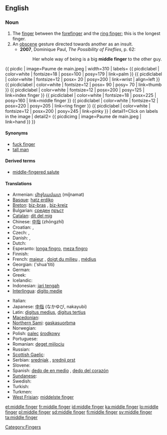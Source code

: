 ==English==
{{wikipedia}}

===Noun===
{{en-noun}}

# The [[finger]] between the [[forefinger]] and the [[ring finger]]; this is the longest finger.
# An [[obscene]] gesture directed towards another as an insult.
#* '''2007''', Dominique Paul, ''The Possibility of Fireflies‎'', p. 62:
#*: Her whole way of being is a big '''middle finger''' to the other guy.
{{ picdic
| image=Paume de main.jpeg
| width=310
| labels=
{{ picdiclabel | color=white | fontsize=18 | posx=100 | posy=179 | link=palm }}
{{ picdiclabel | color=white | fontsize=12 | posx= 20 | posy=200 | link=wrist | align=left }}
{{ picdiclabel | color=white | fontsize=12 | posx= 90 | posy= 70 | link=thumb }}
{{ picdiclabel | color=white | fontsize=12 | posx=200 | posy=125 | link=index finger }}
{{ picdiclabel | color=white | fontsize=18 | posx=225 | posy=160 | link=middle finger }}
{{ picdiclabel | color=white | fontsize=12 | posx=220 | posy=205 | link=ring finger }}
{{ picdiclabel | color=white | fontsize=12 | posx=200 | posy=245 | link=pinky }}
| detail1=Click on labels in the image
| detail2=
{{ picdicimg | image=Paume de main.jpeg | link=hand }}
}}
====Synonyms====
* [[fuck finger]]
* [[tall man]]

====Derived terms====
* [[middle-fingered salute]]

====Translations====
{{trans-top|finger between the forefinger and the ring finger}}
* Armenian: [[միջնամատ]] (miǰnamat)
* [[Basque]]: [[hatz erdiko]]
* [[Breton]]: [[biz-bras]] {{m}}, [[biz-kreiz]] {{m}}
* Bulgarian: [[среден]] [[пръст]] {{m}}
* [[Catalan]]: [[dit del mig]] {{m}}
* Chinese: [[中指]] (zhōngzhǐ)
* Croatian: {{t|hr|srednjak }}, {{t|hr|srednji prst}}
* Czech: {{t+|cs|prostředník|m}}, {{t+|cs|prostředníček|m}}
* Danish: {{t|da|langfinger}}, {{t|da|langemand}}
* Dutch: {{t+|nl|middelvinger|m}}
* Esperanto: [[longa fingro]], [[meza fingro]]
* Finnish: {{t+|fi|keskisormi}}
* French: [[majeur]] {{m}}, [[doigt du milieu]] {{m}}, [[médius]] {{m}}
* Georgian: {{t|ka|შუათითი|sc=Geor|xs=Georgian}} ('shua'titi)
* German: {{t+|de|Mittelfinger|m}}
* Greek: {{t+|el|μέσος|m|tr=mésos}}
* Icelandic: {{t+|is|langatöng|f}}
* Indonesian: [[jari tengah]]
* [[Interlingua]]: [[digito medie]]
{{trans-mid}}
* Italian: {{t+|it|medio}}
* Japanese: [[中指]] (なかゆび, nakayubi)
* Latin: [[digitus medius]], [[digitus tertius]]
* [[Macedonian]]: {{t|mk|среден прст|m|tr=sréden p'rst}}
* [[Northern Sami]]: [[gaskasuorbma]]
* Norwegian: {{t-|no|langfinger|m}}
* Polish: [[palec]] [[środkowy]] {{m}}
* Portuguese: {{t+|pt|dedo médio|m}}
* Romanian: [[deget mijlociu]] {{n}}
* Russian: {{t-|ru|средний палец|m|tr=srédnij pálets}}
* [[Scottish Gaelic]]: {{t-|gd|gunna fada|m|xs=Scottish Gaelic}}
* Serbian: [[srednjak]] {{m}}, [[srednji prst]] {{m}}
* Slovene: {{t+|sl|sredinec|m}}
* Spanish: [[dedo de en medio]] {{m}}, [[dedo del corazón]] {{m}}
* [[Sundanese]]: {{t|su|jajangkung|xs=Sundanese}}
* Swedish: {{t-|sv|långfinger|n}}
* Turkish: {{t+|tr|orta parmak}}
* Turkmen: {{t|tk|orta barmak}}
* [[West Frisian]]: [[middelste finger]]
{{trans-bottom}}

[[Category:Fingers]]

[[et:middle finger]]
[[fr:middle finger]]
[[id:middle finger]]
[[ka:middle finger]]
[[lo:middle finger]]
[[pl:middle finger]]
[[sd:middle finger]]
[[fi:middle finger]]
[[sv:middle finger]]
[[ta:middle finger]]
